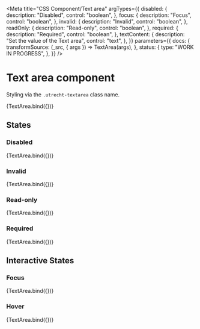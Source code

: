 <!-- @license CC0-1.0 -->


<Meta
  title="CSS Component/Text area"
  argTypes={{
    disabled: {
      description: "Disabled",
      control: "boolean",
    },
    focus: {
      description: "Focus",
      control: "boolean",
    },
    invalid: {
      description: "Invalid",
      control: "boolean",
    },
    readOnly: {
      description: "Read-only",
      control: "boolean",
    },
    required: {
      description: "Required",
      control: "boolean",
    },
    textContent: {
      description: "Set the value of the Text area",
      control: "text",
    },
  }}
  parameters={{
    docs: {
      transformSource: (_src, { args }) => TextArea(args),
    },
    status: {
      type: "WORK IN PROGRESS",
    },
  }}
/>

# Text area component

Styling via the `.utrecht-textarea` class name.

<Canvas>
  <Story
    name="Text area"
    args={{
      ...defaultArgs,
      textContent: "The Quick Brown Fox Jumps Over The Lazy Dog",
    }}
  >
    {TextArea.bind({})}
  </Story>
</Canvas>

<ArgsTable story="Text area" />

## States

### Disabled

<Canvas>
  <Story
    name="Disabled Text area"
    args={{
      disabled: true,
      textContent: "The Quick Brown Fox Jumps Over The Lazy Dog",
    }}
  >
    {TextArea.bind({})}
  </Story>
</Canvas>

### Invalid

<Canvas>
  <Story
    name="Invalid Text area"
    args={{
      invalid: true,
      textContent: "The Quick Brown Fox Jumps Over The Lazy Dog",
    }}
  >
    {TextArea.bind({})}
  </Story>
</Canvas>

### Read-only

<Canvas>
  <Story
    name="Read-only Text area"
    args={{
      readOnly: true,
      textContent: "The Quick Brown Fox Jumps Over The Lazy Dog",
    }}
  >
    {TextArea.bind({})}
  </Story>
</Canvas>

### Required

<Canvas>
  <Story
    name="Required Text area"
    args={{
      required: true,
      textContent: "The Quick Brown Fox Jumps Over The Lazy Dog",
    }}
  >
    {TextArea.bind({})}
  </Story>
</Canvas>

## Interactive States

### Focus

<Canvas>
  <Story
    name="Text area with focus"
    args={{
      focus: true,
      textContent: "The Quick Brown Fox Jumps Over The Lazy Dog",
    }}
  >
    {TextArea.bind({})}
  </Story>
</Canvas>

### Hover

<Canvas>
  <Story
    name="Text area with hover state"
    args={{
      hover: true,
      textContent: "The Quick Brown Fox Jumps Over The Lazy Dog",
    }}
  >
    {TextArea.bind({})}
  </Story>
</Canvas>
